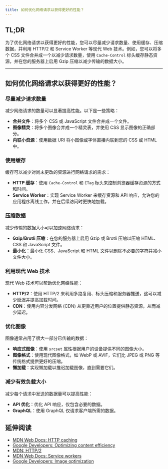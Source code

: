 ```yaml
---
title: 如何优化网络请求以获得更好的性能？
---
```


## TL;DR

为了优化网络请求以获得更好的性能，您可以尽量减少请求数量、使用缓存、压缩数据，并利用 HTTP/2 和 Service Worker 等现代 Web 技术。例如，您可以将多个 CSS 文件合并成一个以减少请求数量，使用 `Cache-Control` 标头缓存静态资源，并在您的服务器上启用 Gzip 压缩以减少传输的数据大小。

***

## 如何优化网络请求以获得更好的性能？

### 尽量减少请求数量

减少网络请求的数量可以显著提高性能。以下是一些策略：

* **合并文件**：将多个 CSS 或 JavaScript 文件合并成一个文件。
* **图像精灵**：将多个图像合并成一个精灵表，并使用 CSS 显示图像的正确部分。
* **内联小资源**：使用数据 URI 将小图像或字体直接内联到您的 CSS 或 HTML 中。

### 使用缓存

缓存可以减少对尚未更改的资源进行网络请求的需求：

* **HTTP 缓存**：使用 `Cache-Control` 和 `ETag` 标头来控制浏览器缓存资源的方式和时间。
* **Service Worker**：实现 Service Worker 来缓存资源和 API 响应，允许您的应用程序离线工作，并在后续访问时更快地加载。

### 压缩数据

减少传输的数据大小可以加速网络请求：

* **Gzip/Brotli 压缩**：在您的服务器上启用 Gzip 或 Brotli 压缩以压缩 HTML、CSS 和 JavaScript 文件。
* **最小化**：最小化 CSS、JavaScript 和 HTML 文件以删除不必要的字符并减小文件大小。

### 利用现代 Web 技术

现代 Web 技术可以帮助优化网络性能：

* **HTTP/2**：使用 HTTP/2 来利用多路复用、标头压缩和服务器推送，这可以减少延迟并提高加载时间。
* **CDN**：使用内容分发网络 (CDN) 从更靠近用户的位置提供静态资源，从而减少延迟。

### 优化图像

图像通常占用了很大一部分已传输的数据：

* **响应式图像**：使用 `srcset` 属性根据用户的设备提供不同的图像大小。
* **图像格式**：使用现代图像格式，如 WebP 或 AVIF，它们比 JPEG 或 PNG 等传统格式提供更好的压缩。
* **懒加载**：实现懒加载以推迟加载图像，直到需要它们。

### 减少有效负载大小

减少每个请求中发送的数据量可以提高性能：

* **API 优化**：优化 API 响应，仅包含必要的数据。
* **GraphQL**：使用 GraphQL 仅请求客户端所需的数据。

## 延伸阅读

* [MDN Web Docs: HTTP caching](https://developer.mozilla.org/en-US/docs/Web/HTTP/Caching)
* [Google Developers: Optimizing content efficiency](https://developers.google.com/web/fundamentals/performance/optimizing-content-efficiency/)
* [MDN: HTTP/2](https://developer.mozilla.org/en-US/docs/Glossary/HTTP_2)
* [MDN Web Docs: Service workers](https://developer.mozilla.org/en-US/docs/Web/API/Service_Worker_API)
* [Google Developers: Image optimization](https://developers.google.com/web/fundamentals/performance/optimizing-content-efficiency/image-optimization)
